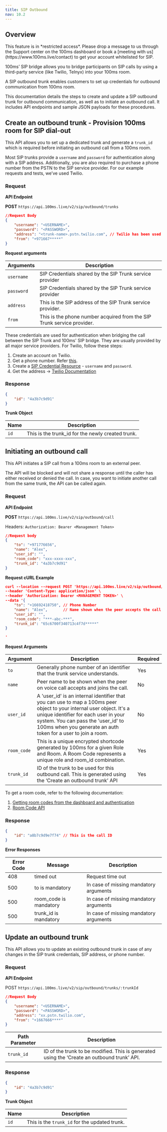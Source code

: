 ```yaml
---
title: SIP Outbound
nav: 10.2
---
```


## Overview

<Note type='warning'>
This feature is in *restricted access*. Please drop a message to us through the Support center on the 100ms dashboard or book a [meeting with us](https://www.100ms.live/contact) to get your account whitelisted for SIP.
</Note>

100ms’ SIP bridge allows you to bridge participants on SIP calls by using a third-party service (like Twilio, Telnyx) into your 100ms room. 

A SIP outbound trunk enables customers to set up credentials for outbound communication from 100ms room.

This documentation details the steps to create and update a SIP outbound trunk for outbound communication, as well as to initiate an outbound call. It includes API endpoints and sample JSON payloads for these procedures.

## Create an outbound trunk - Provision 100ms room for SIP dial-out

This API allows you to set up a dedicated trunk and generate a `trunk_id` which is required before initiating an outbound call from a 100ms room. 

Most SIP trunks provide a `username` and `password` for authentication along with a SIP address. Additionally, you are also required to purchase a phone number from the PSTN to the SIP service provider. For our example requests and tests, we’ve used Twilio.

### **Request**

**API Endpoint**

**POST** `https://api.100ms.live/v2/sip/outbound/trunks`

```json
//Request Body
{
    "username": "<USERNAME>",
    "password": "<PASSWORD>",
    "address": "<trunk-name>.pstn.twilio.com", // Twilio has been used as an example. This could be any SIP trunk provider's address.
    "from": "+971667*****"
}
```

**Request arguments**

| Arguments   | Description                                                            |
|-------------|------------------------------------------------------------------------|
| `username`  | SIP Credentials shared by the SIP Trunk service provider               |
| `password`  | SIP Credentials shared by the SIP Trunk service provider               |
| `address`   | This is the SIP address of the SIP Trunk service provider.             |
| `from`      | This is the phone number acquired from the SIP Trunk service provider. |

These credentials are used for authentication when bridging the call between the SIP Trunk and 100ms' SIP bridge. They are usually provided by all major service providers. For Twilio, follow these steps:

1. Create an account on Twilio.
2. Get a phone number. Refer [this](https://help.twilio.com/articles/223135247-How-to-Search-for-and-Buy-a-Twilio-Phone-Number-from-Console).
3. Create a [SIP Credential Resource](https://www.twilio.com/docs/voice/sip/api/sip-credential-resource) - `username` and `password`. 
4. Get the address → [Twilio Documentation](https://www.twilio.com/docs/voice/api/sending-sip) 

### Response

```json
{
    "id": "4a3b7c9d91"
}
```

**Trunk Object**

| Name | Description                                       |
|------|---------------------------------------------------|
| `id` | This is the trunk_id for the newly created trunk. |

## Initiating an outbound call

This API initiates a SIP call from a 100ms room to an external peer.

The API will be blocked and will not share a response until the caller has either received or denied the call. In case, you want to initiate another call from the same trunk, the API can be called again.

### Request

**API Endpoint**

**POST** `https://api.100ms.live/v2/sip/outbound/call`

Headers: `Authorization: Bearer <Management Token>`

```json
//Request body
{
    "to": "+971776656",
    "name": "Alex",
    "user_id": "",
    "room_code": "xxx-xxxx-xxx",
    "trunk_id": "4a3b7c9d91"
}
```

**Request cURL Example**

```json
curl --location --request POST 'https://api.100ms.live/v2/sip/outbound/call' \
--header 'Content-Type: application/json' \
--header 'Authorization: Bearer <MANAGEMENT TOKEN>' \
--data '{
	"to": "+16692418750", // Phone Number
	"name": "Alex",       // Name shown when the peer accepts the call and joins the room through SIP
	"user_id": "",
	"room_code": "***-abc-***",
    "trunk_id": "65c6700f340713c4f7d*****"
}

'
```

**Request Arguments**

| Argument    | Description                                                                                                                                                                                                                                                           | Required |
|-------------|-----------------------------------------------------------------------------------------------------------------------------------------------------------------------------------------------------------------------------------------------------------------------|----------|
| `to`        | Generally phone number of an identifier that the trunk service understands.                                                                                                                                                                                           | Yes      |
| `name`      | Peer name to be shown when the peer on voice call accepts and joins the call.                                                                                                                                                                                         | No       |
| `user_id`   | A 'user_id' is an internal identifier that you can use to map a 100ms peer object to your internal user object. It's a unique identifier for each user in your system. You can pass the 'user_id' to 100ms when you generate an auth token for a user to join a room. | No       |
| `room_code` | This is a unique encrypted shortcode generated by 100ms for a given Role and Room. A Room Code represents a unique role and room_id combination.                                                                                                                      | Yes      |
| `trunk_id`  | ID of the trunk to be used for this outbound call. This is generated using the ‘Create an outbound trunk’ API                                                                                                                                                         | Yes      |

To get a room code, refer to the following documentation:
1. [Getting room codes from the dashboard and authentication](/prebuilt/v2/prebuilt/room-codes/room-code-auth)
2. [Room Code API](/server-side/v2/api-reference/room-codes/room-code-overview)

### **Response**

```json
{
    "id": "a8b7c9d9e7f74" // This is the call ID
}
```

**Error Responses**

| Error Code | Message                | Description                            |
|------------|------------------------|----------------------------------------|
| 408        | timed out              | Request time out                       |
| 500        | to is mandatory        | In case of missing mandatory arguments |
| 500        | room_code is mandatory | In case of missing mandatory arguments |
| 500        | trunk_id is mandatory  | In case of missing mandatory arguments |

## Update an outbound trunk

This API allows you to update an existing outbound trunk in case of any changes in the SIP trunk credentials, SIP address, or phone number.

### **Request**

**API Endpoint**

POST `https://api.100ms.live/v2/sip/outbound/trunks/:trunkId`

```json
//Request Body
{
    "username": "<USERNAME>",
    "password": "<PASSWORD>",
    "address": "xx.pstn.twilio.com",
    "from": "+1667666****"
}
```

| Path Parameter | Description                                                                                 |
|----------------|---------------------------------------------------------------------------------------------|
| `trunk_id`     | ID of the trunk to be modified. This is generated using the ‘Create an outbound trunk’ API. |

### Response

```json
{
	"id": "4a3b7c9d91"
}
```

**Trunk Object**

| Name | Description                                   |
|------|-----------------------------------------------|
| `id` | This is the `trunk_id` for the updated trunk. |

